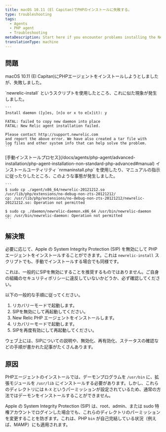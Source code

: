 ```yaml
---
title: macOS 10.11 (El Capitan)でPHPのインストールに失敗する。
type: troubleshooting
tags:
  - Agents
  - PHP agent
  - Troubleshooting
metaDescription: Start here if you encounter problems installing the New Relic agent for PHP on macOS v10.11 El Capitan.
translationType: machine
---
```


## 問題

macOS 10.11 (El Capitan)にPHPエージェントをインストールしようとしましたが、失敗しました。

<CollapserGroup>
  <Collapser title="インストールスクリプトの失敗">
    `newrelic-install` というスクリプトを使用したところ、これに似た現象が発生しました。

    ```
    Install daemon ([y]es, [n]o or x to e[x]it): y

    FATAL: failed to copy new daemon into place
    FATAL: New Relic agent installation failed.

    Please contact http://support.newrelic.com
    and report the above error. We have also created a tar file with
    log files and other system info that can help solve the problem.
    ```
  </Collapser>

  <Collapser title="手動インストールでの失敗">
    [手動インストールプロセス](/docs/agents/php-agent/advanced-installation/php-agent-installation-non-standard-php-advanced#manual) インストールユーティリティ `nrmaninstall.php` を使用したり、マニュアルの指示に従ったりしたところ、このような事態が発生しました。

    ```
    $ sudo cp ./agent/x86_64/newrelic-20121212.so /usr/lib/php/extensions/no-debug-non-zts-20121212/
    cp: /usr/lib/php/extensions/no-debug-non-zts-20121212/newrelic-20121212.so: Operation not permitted

    $ sudo cp ./daemon/newrelic-daemon.x86_64 /usr/bin/newrelic-daemon
    cp: /usr/bin/newrelic-daemon: Operation not permitted
    ```
  </Collapser>
</CollapserGroup>

## 解決策

必要に応じて、Apple の System Integrity Protection (SIP) を無効にして PHP エージェントをインストールすることができます。これは `newrelic-install` スクリプトでも、手動でインストールする場合でも同様です。

<Callout variant="caution">
  これは、一般的にSIPを無効にすることを推奨するものではありません。ご自身の組織のセキュリティポリシーに違反していないかどうか、必ず確認してください。
</Callout>

以下の一般的な手順に従ってください。

1. リカバリーモードで起動します。
2. SIPを無効にして再起動してください。
3. New Relic PHP エージェントをインストールします。
4. リカバリーモードで起動します。
5. SIPを再度有効にして再起動してください。

ウェブ上には、SIPについての説明や、無効化、再有効化、ステータスの確認などの手順が書かれた記事がたくさんあります。

## 原因

PHPエージェントのインストールでは、デーモンプログラムを `/usr/bin` に、拡張モジュールを `/usr/lib` にインストールする必要があります。しかし、これらのディレクトリには `R-X` というパーミッションが設定されているため、通常の方法ではデーモンをインストールすることができません。

Apple の System Integrity Protection (SIP) は、root、admin、または sudo 特権アカウントでログインした場合でも、これらのディレクトリのパーミッションを変更することを防ぎます。これは、PHP `bin` が自己完結している状況（例えば、MAMP）にも適用されます。

